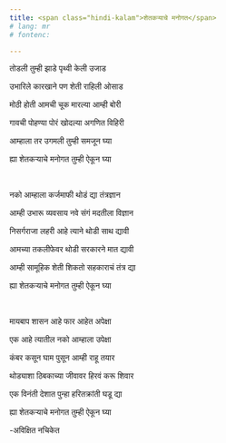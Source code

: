 ```yaml
---
title: <span class="hindi-kalam">शेतकऱ्याचे मनोगत</span>
# lang: mr
# fontenc: 

--- 
```

  <div class="hindi-kalam"  onmousedown='return false;' onselectstart="return false;" oncopy="return false;" onpaste="return false;" oncut="return false;">


<!-- # शेतकऱ्याचे मनोगत -->



तोडली तुम्ही झाडे पृथ्वी केली उजाड

उभारिले कारखाने पण शेती राहिली ओसाड

मोठी होती आमची चूक मारल्या आम्ही बोरी

गावची पोहण्या पोरं खोदल्या अगणित विहिरी

आम्हाला तर उगमली तुम्ही समजून घ्या

ह्या शेतकऱ्याचे मनोगत तुम्ही ऐकून घ्या

</br>


नको आम्हाला कर्जमाफी थोडं द्या तंत्रज्ञान

आम्ही उभारू व्यवसाय नवे संगं मदतीला विज्ञान

निसर्गराजा लहरी आहे त्याने थोडी साथ द्यावी

आमच्या तकलीफेवर थोडी सरकारने मात द्यावी

आम्ही सामूहिक शेती शिकतो सहकाराचं तंत्र द्या

ह्या शेतकऱ्याचे मनोगत तुम्ही ऐकून घ्या

</br>

मायबाप शासन आहे फार आहेत अपेक्षा

एक आहे त्यातील नको आम्हाला उपेक्षा

कंबर कसून घाम पुसून आम्ही राहू तयार

थोड्याशा ठिबकाच्या जीवावर हिरवं करू शिवार

एक विनंती देशात पुन्हा हरितक्रांती घडू द्या

ह्या शेतकऱ्याचे मनोगत तुम्ही ऐकून घ्या


-अविक्षित नचिकेत

</div>
